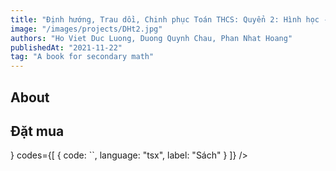 ```yaml
---
title: "Định hướng, Trau dồi, Chinh phục Toán THCS: Quyển 2: Hình học - Tổ hợp"
image: "/images/projects/DHt2.jpg"
authors: "Ho Viet Duc Luong, Duong Quynh Chau, Phan Nhat Hoang"
publishedAt: "2021-11-22"
tag: "A book for secondary math"
---
```

## About



## Đặt mua


<Column fillWidth gap="-1" marginBottom="16" marginTop="8">
<CodeBlock
    radius="none"
    topRadius="l"
    codeHeight={30}
    preview={<Media src="/images/projects/DHt2.jpg" alt="Example image" sizes="640px" aspectRatio="12/9" radius="l" />}
    codes={[
      {
        code:
``,
        language: "tsx",
        label: "Sách"
      }
    ]}
/>
</Column>

